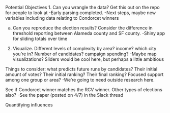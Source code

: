 Potential Objectives 
1. Can you wrangle the data? Get this out on the repo for people to look at
  -Early parsing completed. 
  -Next steps, maybe new variables including data relating to Condorcet winners   
   
a. Can you reproduce the election results? Consider the difference in threshold reporting between Alameda county and SF county.
  -Shiny app for sliding totals over time

2. Visualize. Different levels of complexity by area? income? which city you're in? Number of candidates? campaign spending?
  -Maybe map visualizations? Sliders would be cool here, but perhaps a little ambitious  


Things to consider: what predicts future runs by candidates? Their initial amount of votes? Their initial ranking? Their final ranking? Focused support among one group or area?
  -We're going to need outside research here. 

See if Condorcet winner matches the RCV winner. Other types of elections also?
-See the paper (posted on 4/7) in the Slack thread 

Quantifying influences 